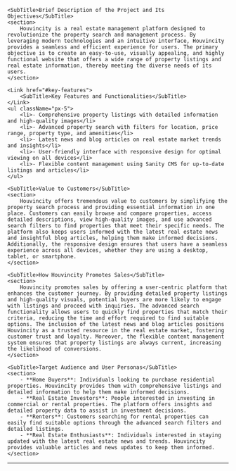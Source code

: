 
<Body>
    <Title>Project Overview</Title>

    <SubTitle>Brief Description of the Project and Its Objectives</SubTitle>
    <section>
        Houvincity is a real estate management platform designed to revolutionize the property search and management process. By leveraging modern technologies and an intuitive interface, Houvincity provides a seamless and efficient experience for users. The primary objective is to create an easy-to-use, visually appealing, and highly functional website that offers a wide range of property listings and real estate information, thereby meeting the diverse needs of its users.
    </section>

    <Link href="#key-features">
        <SubTitle>Key Features and Functionalities</SubTitle>
    </Link>
    <ul className="px-5">
        <li>- Comprehensive property listings with detailed information and high-quality images</li>
        <li>- Advanced property search with filters for location, price range, property type, and amenities</li>
        <li>- Latest news and blog articles on real estate market trends and insights</li>
        <li>- User-friendly interface with responsive design for optimal viewing on all devices</li>
        <li>- Flexible content management using Sanity CMS for up-to-date listings and articles</li>
    </ul>

    <SubTitle>Value to Customers</SubTitle>
    <section>
        Houvincity offers tremendous value to customers by simplifying the property search process and providing essential information in one place. Customers can easily browse and compare properties, access detailed descriptions, view high-quality images, and use advanced search filters to find properties that meet their specific needs. The platform also keeps users informed with the latest real estate news and insightful blog articles, helping them make informed decisions. Additionally, the responsive design ensures that users have a seamless experience across all devices, whether they are using a desktop, tablet, or smartphone.
    </section>

    <SubTitle>How Houvincity Promotes Sales</SubTitle>
    <section>
        Houvincity promotes sales by offering a user-centric platform that enhances the customer journey. By providing detailed property listings and high-quality visuals, potential buyers are more likely to engage with listings and proceed with inquiries. The advanced search functionality allows users to quickly find properties that match their criteria, reducing the time and effort required to find suitable options. The inclusion of the latest news and blog articles positions Houvincity as a trusted resource in the real estate market, fostering customer trust and loyalty. Moreover, the flexible content management system ensures that property listings are always current, increasing the likelihood of conversions.
    </section>

    <SubTitle>Target Audience and User Personas</SubTitle>
    <section>
        - **Home Buyers**: Individuals looking to purchase residential properties. Houvincity provides them with comprehensive listings and detailed information to help them make informed decisions.
        - **Real Estate Investors**: People interested in investing in commercial or rental properties. The platform offers insights and detailed property data to assist in investment decisions.
        - **Renters**: Customers searching for rental properties can easily find suitable options through the advanced search filters and detailed listings.
        - **Real Estate Enthusiasts**: Individuals interested in staying updated with the latest real estate news and trends. Houvincity provides valuable articles and news updates to keep them informed.
    </section>

---
</Body>